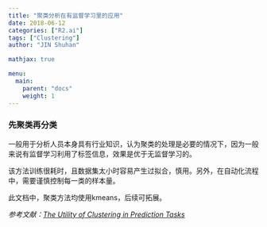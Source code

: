 ```yaml
---
title: "聚类分析在有监督学习里的应用"
date: 2018-06-12
categories: ["R2.ai"]
tags: ["Clustering"]
author: "JIN Shuhan"

mathjax: true

menu:
  main:
    parent: "docs"
    weight: 1
---
```


### 先聚类再分类
一般用于分析人员本身具有行业知识，认为聚类的处理是必要的情况下，因为一般来说有监督学习利用了标签信息，效果是优于无监督学习的。

该方法训练很耗时，且数据集太小时容易产生过拟合，慎用。另外，在自动化流程中，需要谨慎控制每一类的样本量。

此文档中，聚类方法均使用kmeans，后续可拓展。

*参考文献：[The Utility of Clustering in Prediction Tasks](https://arxiv.org/abs/1509.06163)*

